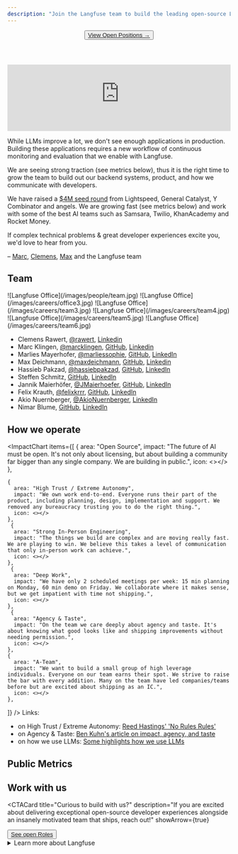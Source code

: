 ```yaml
---
description: "Join the Langfuse team to build the leading open-source LLM engineering platform"
---
```



<div className="md:container">
  <div className="flex flex-col items-center content-center text-center my-10 mb-20">
    <Header 
      title="Building Langfuse"
      description="Join the team building the leading open-source LLM engineering platform"
      h="h1"
    />
    <Button asChild variant="default" size="lg" >
      <a href="https://jobs.ashbyhq.com/langfuse" target="_blank" rel="noopener noreferrer">
        View Open Positions →
      </a>
    </Button>
  </div>
</div>

<iframe
  width="100%"
  className="aspect-[16/9] rounded border w-full mt-6"
  src="https://www.youtube-nocookie.com/embed/4eHFa1Gk2Gk"
  title="YouTube video player"
  frameBorder="0"
  allow="accelerometer; autoplay; clipboard-write; encrypted-media; gyroscope; picture-in-picture; web-share"
  referrerPolicy="strict-origin-when-cross-origin"
  allowFullScreen
></iframe>

While LLMs improve a lot, we don't see enough applications in production. Building these applications requires a new workflow of continuous monitoring and evaluation that we enable with Langfuse.

We are seeing strong traction (see metrics below), thus it is the right time to grow the team to build out our backend systems, product, and how we communicate with developers.

We have raised a [$4M seed round](/blog/announcing-our-seed-round) from Lightspeed, General Catalyst, Y Combinator and angels. We are growing fast (see metrics below) and work with some of the best AI teams such as Samsara, Twilio, KhanAcademy and Rocket Money.

If complex technical problems & great developer experiences excite you, we'd love to hear from you.

– [Marc](https://x.com/MarcKlingen), [Clemens](https://x.com/rawert), [Max](https://x.com/maxdeichmann) and the Langfuse team


## Team

<div className="mt-2">
  <Carousel className="w-full" showDots={false} showArrows={true}>
    <Frame fullWidth>![Langfuse Office](/images/people/team.jpg)</Frame>
    <Frame fullWidth>![Langfuse Office](/images/careers/office3.jpg)</Frame>
    <Frame fullWidth>![Langfuse Office](/images/careers/team3.jpg)</Frame>
    <Frame fullWidth>![Langfuse Office](/images/careers/team4.jpg)</Frame>
    <Frame fullWidth>![Langfuse Office](/images/careers/team5.jpg)</Frame>
    <Frame fullWidth>![Langfuse Office](/images/careers/team6.jpg)</Frame>
  </Carousel>
</div>

- Clemens Rawert, [@rawert](https://x.com/rawert), [Linkedin](https://www.linkedin.com/in/rawert/)
- Marc Klingen, [@marcklingen](https://x.com/marcklingen), [GitHub](https://github.com/marcklingen), [Linkedin](https://www.linkedin.com/in/marcklingen/)
- Marlies Mayerhofer, [@marliessophie](https://x.com/marliessophie), [GitHub](https://github.com/marliessophie), [LinkedIn](https://www.linkedin.com/in/marlies-mayerhofer/)
- Max Deichmann, [@maxdeichmann](https://x.com/maxdeichmann), [GitHub](https://github.com/maxdeichmann), [Linkedin](https://www.linkedin.com/in/maxdeichmann/)
- Hassieb Pakzad, [@hassiebpakzad](https://x.com/hassiebpakzad), [GitHub](https://github.com/hassiebp), [LinkedIn](https://www.linkedin.com/in/hassieb/)
- Steffen Schmitz, [GitHub](https://github.com/Steffen911), [LinkedIn](https://www.linkedin.com/in/steffenschmitz/)
- Jannik Maierhöfer, [@JMaierhoefer](https://x.com/JMaierhoefer), [GitHub](https://github.com/jannikmaierhoefer), [LinkedIn](https://www.linkedin.com/in/maierhoefer/)
- Felix Krauth, [@felixkrrr](https://x.com/felixkrrr), [GitHub](https://github.com/felixkrrr), [LinkedIn](https://www.linkedin.com/in/krauth/)
- Akio Nuernberger, [@AkioNuernberger](https://x.com/AkioNuernberger), [LinkedIn](https://www.linkedin.com/in/akio-nuernberger/)
- Nimar Blume, [GitHub](https://github.com/nimarb), [LinkedIn](https://www.linkedin.com/in/nimar/) 




## How we operate

<ImpactChart 
  items={[
      {
      area: "Open Source",
      impact: "The future of AI must be open. It's not only about licensing, but about building a community far bigger than any single company. We are building in public.",
      icon: <></>
    },
   
    {
      area: "High Trust / Extreme Autonomy",
      impact: "We own work end-to-end. Everyone runs their part of the product, including planning, design, implementation and support. We removed any bureaucracy trusting you to do the right thing.",
      icon: <></>
    },
     {
      area: "Strong In-Person Engineering",
      impact: "The things we build are complex and are moving really fast. We are playing to win. We believe this takes a level of communication that only in-person work can achieve.",
      icon: <></>
    },
     {
      area: "Deep Work",
      impact: "We have only 2 scheduled meetings per week: 15 min planning on Monday, 60 min demo on Friday. We collaborate where it makes sense, but we get impatient with time not shipping.",
      icon: <></>
    },
     {
      area: "Agency & Taste",
      impact: "On the team we care deeply about agency and taste. It's about knowing what good looks like and shipping improvements without needing permission.",
      icon: <></>
    },
    {
      area: "A-Team",
      impact: "We want to build a small group of high leverage individuals. Everyone on our team earns their spot. We strive to raise the bar with every addition. Many on the team have led companies/teams before but are excited about shipping as an IC.",
      icon: <></>
    },
  ]}
/>
Links:
- on High Trust / Extreme Autonomy: [Reed Hastings' 'No Rules Rules'](https://www.mattswain.com/booknotes/no-rules-rules)
- on Agency & Taste: [Ben Kuhn's article on impact, agency, and taste](https://www.benkuhn.net/impact)
- on how we use LLMs: [Some highlights how we use LLMs](/blog/2025-04-24-how-we-use-llms-to-scale-langfuse)




## Public Metrics


<PublicMetrics />



## Work with us

<CTACard 
  title="Curious to build with us?"
  description="If you are excited about delivering exceptional open-source developer experiences alongside an insanely motivated team that ships, reach out!"
  showArrow={true}
>
  <Button asChild variant="default" size="sm">
    <a href="https://jobs.ashbyhq.com/langfuse" target="_blank" rel="noopener noreferrer">
      See open Roles
    </a>
  </Button>
</CTACard>
<details>
<summary>Learn more about Langfuse</summary>

- [Why Langfuse?](/why)
- [Documentation](/docs)
- [10 min product walkthrough](/watch-demo)
- [Interactive demo](/docs/demo)
- [Origin story](/blog/announcing-our-seed-round)
- [Langfuse 2.0 scope](/blog/2024-04-introducing-langfuse-2.0)
- [Engineering blog on Langfuse v3](/blog/2024-12-langfuse-v3-infrastructure-evolution)

</details>
